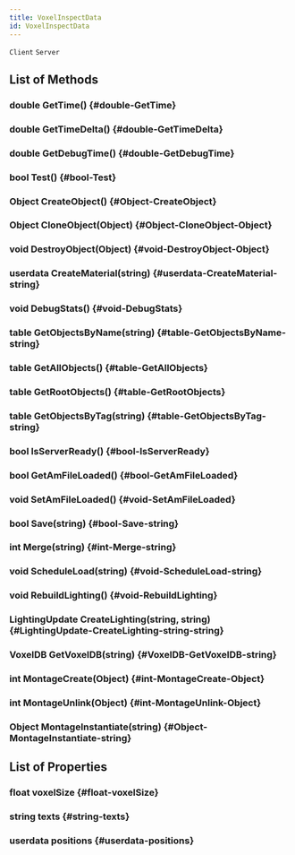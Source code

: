 ```yaml
---
title: VoxelInspectData
id: VoxelInspectData
---
```

`Client`
`Server`

## List of Methods

### double GetTime() {#double-GetTime}

### double GetTimeDelta() {#double-GetTimeDelta}

### double GetDebugTime() {#double-GetDebugTime}

### bool Test() {#bool-Test}

### Object CreateObject() {#Object-CreateObject}

### Object CloneObject(Object) {#Object-CloneObject-Object}

### void DestroyObject(Object) {#void-DestroyObject-Object}

### userdata CreateMaterial(string) {#userdata-CreateMaterial-string}

### void DebugStats() {#void-DebugStats}

### table GetObjectsByName(string) {#table-GetObjectsByName-string}

### table GetAllObjects() {#table-GetAllObjects}

### table GetRootObjects() {#table-GetRootObjects}

### table GetObjectsByTag(string) {#table-GetObjectsByTag-string}

### bool IsServerReady() {#bool-IsServerReady}

### bool GetAmFileLoaded() {#bool-GetAmFileLoaded}

### void SetAmFileLoaded() {#void-SetAmFileLoaded}

### bool Save(string) {#bool-Save-string}

### int Merge(string) {#int-Merge-string}

### void ScheduleLoad(string) {#void-ScheduleLoad-string}

### void RebuildLighting() {#void-RebuildLighting}

### LightingUpdate CreateLighting(string, string) {#LightingUpdate-CreateLighting-string-string}

### VoxelDB GetVoxelDB(string) {#VoxelDB-GetVoxelDB-string}

### int MontageCreate(Object) {#int-MontageCreate-Object}

### int MontageUnlink(Object) {#int-MontageUnlink-Object}

### Object MontageInstantiate(string) {#Object-MontageInstantiate-string}

## List of Properties

### float voxelSize {#float-voxelSize}

### string texts {#string-texts}

### userdata positions {#userdata-positions}

